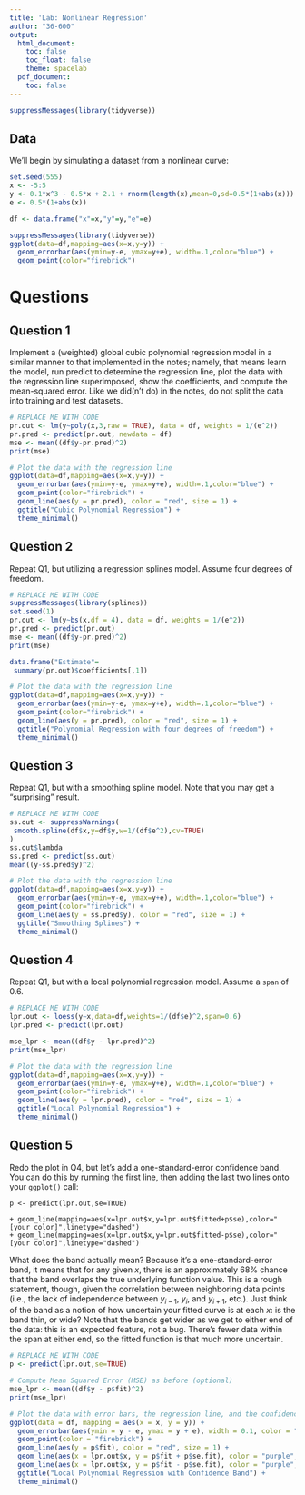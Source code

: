 ---
title: 'Lab: Nonlinear Regression'
author: "36-600"
output:
  html_document:
    toc: false
    toc_float: false
    theme: spacelab
  pdf_document:
    toc: false
---

```{r}
suppressMessages(library(tidyverse))
```

## Data

We'll begin by simulating a dataset from a nonlinear curve:
```{r}
set.seed(555)
x <- -5:5
y <- 0.1*x^3 - 0.5*x + 2.1 + rnorm(length(x),mean=0,sd=0.5*(1+abs(x)))
e <- 0.5*(1+abs(x))

df <- data.frame("x"=x,"y"=y,"e"=e)

suppressMessages(library(tidyverse))
ggplot(data=df,mapping=aes(x=x,y=y)) +
  geom_errorbar(aes(ymin=y-e, ymax=y+e), width=.1,color="blue") +
  geom_point(color="firebrick")
```

# Questions

## Question 1

Implement a (weighted) global cubic polynomial regression model in a similar manner to that implemented in the notes; namely, that means learn the model, run predict to determine the regression line, plot the data with the regression line superimposed, show the coefficients, and compute the mean-squared error. Like we did(n't do) in the notes, do not split the data into training and test datasets.
```{r}
# REPLACE ME WITH CODE
pr.out <- lm(y~poly(x,3,raw = TRUE), data = df, weights = 1/(e^2))
pr.pred <- predict(pr.out, newdata = df)
mse <- mean((df$y-pr.pred)^2)
print(mse)

# Plot the data with the regression line
ggplot(data=df,mapping=aes(x=x,y=y)) +
  geom_errorbar(aes(ymin=y-e, ymax=y+e), width=.1,color="blue") +
  geom_point(color="firebrick") +
  geom_line(aes(y = pr.pred), color = "red", size = 1) +
  ggtitle("Cubic Polynomial Regression") +
  theme_minimal()
```

## Question 2

Repeat Q1, but utilizing a regression splines model. Assume four degrees of freedom.
```{r fig.width=4,fig.height=4,fig.align="center"}
# REPLACE ME WITH CODE
suppressMessages(library(splines))
set.seed(1)
pr.out <- lm(y~bs(x,df = 4), data = df, weights = 1/(e^2))
pr.pred <- predict(pr.out)
mse <- mean((df$y-pr.pred)^2)
print(mse)

data.frame("Estimate"=
 summary(pr.out)$coefficients[,1])

# Plot the data with the regression line
ggplot(data=df,mapping=aes(x=x,y=y)) +
  geom_errorbar(aes(ymin=y-e, ymax=y+e), width=.1,color="blue") +
  geom_point(color="firebrick") +
  geom_line(aes(y = pr.pred), color = "red", size = 1) +
  ggtitle("Polynomial Regression with four degrees of freedom") +
  theme_minimal()
```

## Question 3

Repeat Q1, but with a smoothing spline model. Note that you may get a "surprising" result.
```{r fig.width=4,fig.height=4,fig.align="center"}
# REPLACE ME WITH CODE
ss.out <- suppressWarnings(
 smooth.spline(df$x,y=df$y,w=1/(df$e^2),cv=TRUE)
)
ss.out$lambda
ss.pred <- predict(ss.out)
mean((y-ss.pred$y)^2)

# Plot the data with the regression line
ggplot(data=df,mapping=aes(x=x,y=y)) +
  geom_errorbar(aes(ymin=y-e, ymax=y+e), width=.1,color="blue") +
  geom_point(color="firebrick") +
  geom_line(aes(y = ss.pred$y), color = "red", size = 1) +
  ggtitle("Smoothing Splines") +
  theme_minimal()
```

## Question 4

Repeat Q1, but with a local polynomial regression model. Assume a `span` of 0.6.
```{r}
# REPLACE ME WITH CODE
lpr.out <- loess(y~x,data=df,weights=1/(df$e)^2,span=0.6)
lpr.pred <- predict(lpr.out)

mse_lpr <- mean((df$y - lpr.pred)^2)
print(mse_lpr)

# Plot the data with the regression line
ggplot(data=df,mapping=aes(x=x,y=y)) +
  geom_errorbar(aes(ymin=y-e, ymax=y+e), width=.1,color="blue") +
  geom_point(color="firebrick") +
  geom_line(aes(y = lpr.pred), color = "red", size = 1) +
  ggtitle("Local Polynomial Regression") +
  theme_minimal()
```

## Question 5

Redo the plot in Q4, but let's add a one-standard-error confidence band. You can do this by running the first line, then adding the last two lines onto your `ggplot()` call:
```
p <- predict(lpr.out,se=TRUE)

+ geom_line(mapping=aes(x=lpr.out$x,y=lpr.out$fitted+p$se),color="[your color]",linetype="dashed")
+ geom_line(mapping=aes(x=lpr.out$x,y=lpr.out$fitted-p$se),color="[your color]",linetype="dashed")
```
What does the band actually mean? Because it's a one-standard-error band, it means that for any given $x$, there is an approximately 68% chance that the band overlaps the true underlying function value. This is a rough statement, though, given the correlation between neighboring data points (i.e., the lack of independence between $y_{i-1}$, $y_i$, and $y_{i+1}$, etc.). Just think of the band as a notion of how uncertain your fitted curve is at each $x$: is the band thin, or wide? Note that the bands get wider as we get to either end of the data: this is an expected feature, not a bug. There's fewer data within the span at either end, so the fitted function is that much more uncertain.
```{r}
# REPLACE ME WITH CODE
p <- predict(lpr.out,se=TRUE)

# Compute Mean Squared Error (MSE) as before (optional)
mse_lpr <- mean((df$y - p$fit)^2)
print(mse_lpr)

# Plot the data with error bars, the regression line, and the confidence band
ggplot(data = df, mapping = aes(x = x, y = y)) +
  geom_errorbar(aes(ymin = y - e, ymax = y + e), width = 0.1, color = "blue") +
  geom_point(color = "firebrick") +
  geom_line(aes(y = p$fit), color = "red", size = 1) +
  geom_line(aes(x = lpr.out$x, y = p$fit + p$se.fit), color = "purple", linetype = "dashed") +
  geom_line(aes(x = lpr.out$x, y = p$fit - p$se.fit), color = "purple", linetype = "dashed") +
  ggtitle("Local Polynomial Regression with Confidence Band") +
  theme_minimal()
```
